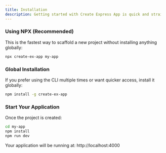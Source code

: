 ```yaml
---
title: Installation
description: Getting started with Create Express App is quick and straightforward. You can either use it directly with `npx` or install it globally on your system.
---
```


### Using NPX (Recommended)

This is the fastest way to scaffold a new project without installing anything globally:

```bash
npx create-ex-app my-app
```

### Global Installation

If you prefer using the CLI multiple times or want quicker access, install it globally:

```bash
npm install -g create-ex-app
```

### Start Your Application

Once the project is created:

```bash
cd my-app
npm install
npm run dev
```

Your application will be running at:
http://localhost:4000
